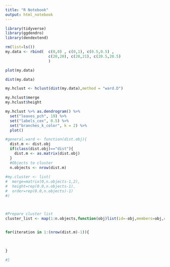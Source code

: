 ```yaml
---
title: "R Notebook"
output: html_notebook
---
```


```r
library(tidyverse)
library(ggdendro)
library(dendextend)
```


```r
rm(list=ls())
my.data <- rbind(  c(0,0) , c(0,1), c(0.5,0.5) ,
                   c(20,20), c(20,21), c(20.5,20.5)
                   )

plot(my.data)

```

```r
dist(my.data)
```


```r
my.hclust <- hclust(dist(my.data),method = "ward.D")

my.hclust$merge
my.hclust$height
```

```r
my.hclust %>% as.dendrogram() %>%
  set("leaves_pch", 19) %>% 
  set("labels_cex", 0.5) %>%
  set("branches_k_color", k = 2) %>%
  plot()
```

```r

#general.ward <- function(dist.obj){
  dist.m <- dist.obj
  if(class(dist.obj)=="dist"){
    dist.m <- as.matrix(dist.obj)
  }
  #Objects to cluster
  n.objects <- nrow(dist.m)
  
#my.cluster <- list(
#  merge=matrix(0,n.objects-1,2),
#  height=rep(0.0,n.objects-1),
#  order=rep(0.0,n.objects)-1)
#)



#Prepare cluster list
cluster_list <- map(1:n.objects,function(obj)list(id=-obj,members=obj,cum_dist=0))


for(iteration in 1:(nrow(dist.m)-1)){
  
  
  
}

#}
```

